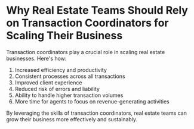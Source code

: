 # Why Real Estate Teams Should Rely on Transaction Coordinators for Scaling Their Business

Transaction coordinators play a crucial role in scaling real estate businesses. Here's how:

1. Increased efficiency and productivity
2. Consistent processes across all transactions
3. Improved client experience
4. Reduced risk of errors and liability
5. Ability to handle higher transaction volumes
6. More time for agents to focus on revenue-generating activities

By leveraging the skills of transaction coordinators, real estate teams can grow their business more effectively and sustainably.